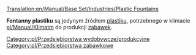 [[Translation:en/Manual/Base Set/Industries/Plastic Fountains]]

{{pl/Przedsiębiorstwa|image=en/PlasticFountains.png
|name=Fontanny plastiku
|climates=[[pl/Manual/Klimat]]
|accepts=Nic
|produces=[[pl/Manual/Base Set/Cargos/Plastik|Plastik]]
}}

'''Fontanny plastiku''' są jedynym źródłem [[pl/Manual/Base Set/Cargos/Plastik|plastiku]], potrzebnego w klimacie [[pl/Manual/Klimat]]m do produkcji [[pl/Manual/Base Set/Cargos/Zabawki|zabawek]].

{{pl/Navbox Industries}}

[[Category:pl/Przedsiębiorstwa wydobywcze/produkcyjne]]
[[Category:pl/Przedsiębiorstwa zabawkowe]]